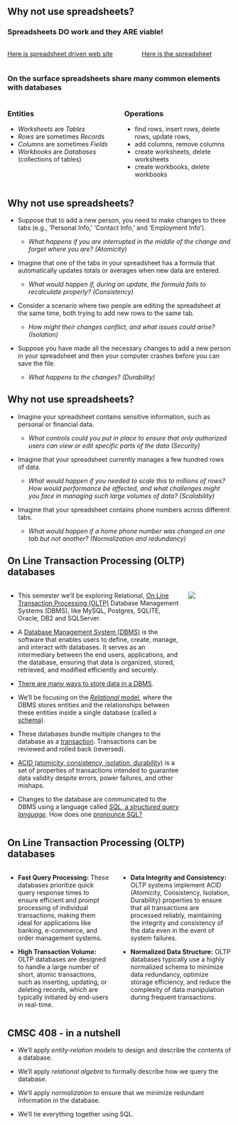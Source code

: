 <!-- # What about spreadsheets -->

## Why not use spreadsheets?

### Spreadsheets DO work and they ARE viable!

:::: {.columns}
::: {.column}
[Here is spreadsheet driven web site](https://vcu-ssg.github.io/ssg-quarto-cmsc-courses/)
:::
::: {.column}
[Here is the spreadsheet](https://docs.google.com/spreadsheets/d/1qrN3L7eRLsM-aVMHYaLQN-FMYtrTJf0_h6dLKlUdPkk/edit#gid=107368023)
:::
::::

### On the surface spreadsheets share many common elements with databases

:::: {.columns}
::: {.column}
### Entities
* *Worksheets* are *Tables*
* *Rows* are sometimes *Records*
* *Columns* are sometimes *Fields*
* *Workbooks* are *Databases* (collections of tables)
:::
::: {.column}
### Operations
* find rows, insert rows, delete rows, update rows,
* add columns, remove columns
* create worksheets, delete worksheets
* create workbooks, delete workbooks
:::
::::

## Why not use spreadsheets?

* Suppose that to add a new person, you need to make changes to three tabs (e.g., 'Personal Info,' 'Contact Info,' and 'Employment Info'). 

    - *What happens if you are interrupted in the middle of the change and forget where you are? (Atomicity)*

* Imagine that one of the tabs in your spreadsheet has a formula that automatically updates totals or averages when new data are entered. 

    - *What would happen if, during an update, the formula fails to recalculate properly?  (Consistency)*

* Consider a scenario where two people are editing the spreadsheet at the same time, both trying to add new rows to the same tab.

    - *How might their changes conflict, and what issues could arise?  (Isolation)*

* Suppose you have made all the necessary changes to add a new person in your spreadsheet and then your computer crashes before you can save the file.

    - *What happens to the changes? (Durability)*

## Why not use spreadsheets?

* Imagine your spreadsheet contains sensitive information, such as personal or financial data.

    - *What controls could you put in place to ensure that only authorized users can view or edit specific parts of the data (Security)*

* Imagine that your spreadsheet currently manages a few hundred rows of data.

    - *What would happen if you needed to scale this to millions of rows? How would performance be affected, and what challenges might you face in managing such large volumes of data? (Scalability)*

* Imagine that your spreadsheet contains phone numbers across different tabs.

    - *What would happen if a home phone number was changed on one tab but not another? (Normalization and redundancy)*

## On Line Transaction Processing (OLTP) databases

:::: {.columns}
::: {.column width=80%}

* This semester we'll be exploring Relational, [On Line Transaction Processing (OLTP)](https://en.wikipedia.org/wiki/Online_transaction_processing) Database Management Systems (DBMS), like MySQL, Postgres, SQLITE, Oracle, DB2 and SQLServer.

* A [Database Management System (DBMS)](https://en.wikipedia.org/wiki/Database#Database_management_system) is the software that enables users to define, create, manage, and interact with databases. It serves as an intermediary between the end users, applications, and the database, ensuring that data is organized, stored, retrieved, and modified efficiently and securely.

* [There are many ways to store data in a DBMS](https://en.wikipedia.org/wiki/Database_model).

* We'll be focusing on the [*Relational* model](https://en.wikipedia.org/wiki/Database_model#Relational_model), where the DBMS stores entities and the relationships between these entities inside a single database (called a [schema](https://en.wikipedia.org/wiki/Database_schema)).

* These databases bundle multiple changes to the database as a [transaction](https://en.wikipedia.org/wiki/Database_transaction). Transactions can be reviewed and rolled back (reversed).

* [ACID (atomicity, consistency, isolation, durability)](https://en.wikipedia.org/wiki/ACID) is a set of properties of transactions intended to guarantee data validity despite errors, power failures, and other mishaps.

* Changes to the database are communicated to the DBMS using a language called [*SQL*, a *structured query language*](https://en.wikipedia.org/wiki/SQL). How does one [pronounce SQL?](https://www.youtube.com/watch?v=S9C8PNX72Ms)

:::
::: {.column width=20%}
![](assets/oltp-snip.png)
:::
::::

## On Line Transaction Processing (OLTP) databases

:::: {.columns}
::: {.column}

- **Fast Query Processing:** These databases prioritize quick query response times to ensure efficient and prompt processing of individual transactions, making them ideal for applications like banking, e-commerce, and order management systems.

- **High Transaction Volume:** OLTP databases are designed to handle a large number of short, atomic transactions, such as inserting, updating, or deleting records, which are typically initiated by end-users in real-time.

:::
::: {.column}

- **Data Integrity and Consistency:** OLTP systems implement ACID (Atomicity, Consistency, Isolation, Durability) properties to ensure that all transactions are processed reliably, maintaining the integrity and consistency of the data even in the event of system failures.

- **Normalized Data Structure:** OLTP databases typically use a highly normalized schema to minimize data redundancy, optimize storage efficiency, and reduce the complexity of data manipulation during frequent transactions.

:::
::::

## CMSC 408 - in a nutshell

* We'll apply *entity-relation* models to design and describe the contents of a database.

* We'll apply *relational algebra* to formally describe how we query the database.

* We'll apply *normalization* to ensure that we minimize redundant information in the database.

* We'll tie everything together using SQL.
